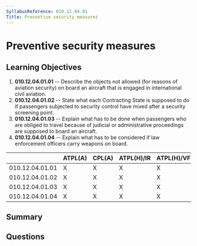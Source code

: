```yaml
---
SyllabusReference: 010.12.04.01
Title: Preventive security measures
---
```


# Preventive security measures

## Learning Objectives

1. **010.12.04.01.01** -- Describe the objects not allowed (for reasons of
   aviation security) on board an aircraft that is engaged in international
   civil aviation.
2. **010.12.04.01.02** -- State what each Contracting State is supposed to do if
   passengers subjected to security control have mixed after a security
   screening point.
3. **010.12.04.01.03** -- Explain what has to be done when passengers who are
   obliged to travel because of judicial or administrative proceedings are
   supposed to board an aircraft.
4. **010.12.04.01.04** -- Explain what has to be considered if law enforcement
   officers carry weapons on board.

|                 | ATPL(A) | CPL(A) | ATPL(H)/IR | ATPL(H)/VFR | CPL(H) | IR  | CBIR(A) |
| --------------- | ------- | ------ | ---------- | ----------- | ------ | --- | ------- |
| 010.12.04.01.01 | X       | X      | X          | X           | X      |     |         |
| 010.12.04.01.02 | X       | X      | X          | X           | X      |     |         |
| 010.12.04.01.03 | X       | X      | X          | X           | X      |     |         |
| 010.12.04.01.04 | X       | X      | X          | X           | X      |     |         |

## Summary

## Questions
